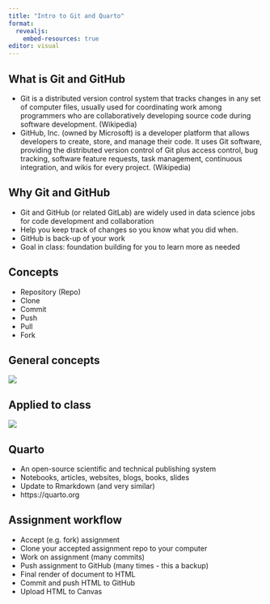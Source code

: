 ```yaml
---
title: "Intro to Git and Quarto"
format: 
  revealjs:
    embed-resources: true
editor: visual
---
```


## What is Git and GitHub

-   Git is a distributed version control system that tracks changes in any set of computer files, usually used for coordinating work among programmers who are collaboratively developing source code during software development. (Wikipedia)
-   GitHub, Inc. (owned by Microsoft) is a developer platform that allows developers to create, store, and manage their code. It uses Git software, providing the distributed version control of Git plus access control, bug tracking, software feature requests, task management, continuous integration, and wikis for every project. (Wikipedia)

## Why Git and GitHub

-   Git and GitHub (or related GitLab) are widely used in data science jobs for code development and collaboration
-   Help you keep track of changes so you know what you did when.
-   GitHub is back-up of your work
-   Goal in class: foundation building for you to learn more as needed

## Concepts

-   Repository (Repo)
-   Clone
-   Commit
-   Push
-   Pull
-   Fork

## General concepts

![](img/git1.png)

## Applied to class

![](img/git2.png)

## Quarto

-   An open-source scientific and technical publishing system
-   Notebooks, articles, websites, blogs, books, slides
-   Update to Rmarkdown (and very similar)
-   https://quarto.org

## Assignment workflow

-   Accept (e.g. fork) assignment
-   Clone your accepted assignment repo to your computer
-   Work on assignment (many commits)
-   Push assignment to GitHub (many times - this a backup)
-   Final render of document to HTML
-   Commit and push HTML to GitHub
-   Upload HTML to Canvas
